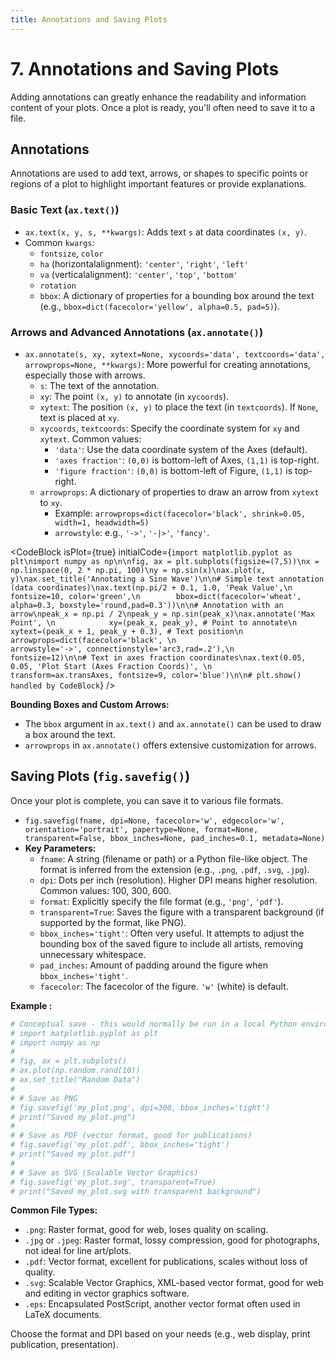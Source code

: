 ```yaml
---
title: Annotations and Saving Plots
---
```


# 7. Annotations and Saving Plots

Adding annotations can greatly enhance the readability and information content of your plots. Once a plot is ready, you'll often need to save it to a file.

## Annotations
Annotations are used to add text, arrows, or shapes to specific points or regions of a plot to highlight important features or provide explanations.

### Basic Text (`ax.text()`)
-   `ax.text(x, y, s, **kwargs)`: Adds text `s` at data coordinates `(x, y)`.
-   Common `kwargs`:
    -   `fontsize`, `color`
    -   `ha` (horizontalalignment): `'center'`, `'right'`, `'left'`
    -   `va` (verticalalignment): `'center'`, `'top'`, `'bottom'`
    -   `rotation`
    -   `bbox`: A dictionary of properties for a bounding box around the text (e.g., `bbox=dict(facecolor='yellow', alpha=0.5, pad=5)`).

### Arrows and Advanced Annotations (`ax.annotate()`)
-   `ax.annotate(s, xy, xytext=None, xycoords='data', textcoords='data', arrowprops=None, **kwargs)`: More powerful for creating annotations, especially those with arrows.
    -   `s`: The text of the annotation.
    -   `xy`: The point `(x, y)` to annotate (in `xycoords`).
    -   `xytext`: The position `(x, y)` to place the text (in `textcoords`). If `None`, text is placed at `xy`.
    -   `xycoords`, `textcoords`: Specify the coordinate system for `xy` and `xytext`. Common values:
        -   `'data'`: Use the data coordinate system of the Axes (default).
        -   `'axes fraction'`: `(0,0)` is bottom-left of Axes, `(1,1)` is top-right.
        -   `'figure fraction'`: `(0,0)` is bottom-left of Figure, `(1,1)` is top-right.
    -   `arrowprops`: A dictionary of properties to draw an arrow from `xytext` to `xy`.
        -   Example: `arrowprops=dict(facecolor='black', shrink=0.05, width=1, headwidth=5)`
        -   `arrowstyle`: e.g., `'->'`, `'-|>'`, `'fancy'`.

<CodeBlock
  isPlot={true}
  initialCode={`import matplotlib.pyplot as plt\nimport numpy as np\n\nfig, ax = plt.subplots(figsize=(7,5))\nx = np.linspace(0, 2 * np.pi, 100)\ny = np.sin(x)\nax.plot(x, y)\nax.set_title('Annotating a Sine Wave')\n\n# Simple text annotation (data coordinates)\nax.text(np.pi/2 + 0.1, 1.0, 'Peak Value',\n        fontsize=10, color='green',\n        bbox=dict(facecolor='wheat', alpha=0.3, boxstyle='round,pad=0.3'))\n\n# Annotation with an arrow\npeak_x = np.pi / 2\npeak_y = np.sin(peak_x)\nax.annotate('Max Point', \n            xy=(peak_x, peak_y), # Point to annotate\n            xytext=(peak_x + 1, peak_y + 0.3), # Text position\n            arrowprops=dict(facecolor='black', \n                            arrowstyle='->', connectionstyle='arc3,rad=.2'),\n            fontsize=12)\n\n# Text in axes fraction coordinates\nax.text(0.05, 0.05, 'Plot Start (Axes Fraction Coords)', \n        transform=ax.transAxes, fontsize=9, color='blue')\n\n# plt.show() handled by CodeBlock`}
/>

**Bounding Boxes and Custom Arrows:**
-   The `bbox` argument in `ax.text()` and `ax.annotate()` can be used to draw a box around the text.
-   `arrowprops` in `ax.annotate()` offers extensive customization for arrows.

## Saving Plots (`fig.savefig()`)
Once your plot is complete, you can save it to various file formats.
-   `fig.savefig(fname, dpi=None, facecolor='w', edgecolor='w', orientation='portrait', papertype=None, format=None, transparent=False, bbox_inches=None, pad_inches=0.1, metadata=None)`
-   **Key Parameters:**
    -   `fname`: A string (filename or path) or a Python file-like object. The format is inferred from the extension (e.g., `.png`, `.pdf`, `.svg`, `.jpg`).
    -   `dpi`: Dots per inch (resolution). Higher DPI means higher resolution. Common values: 100, 300, 600.
    -   `format`: Explicitly specify the file format (e.g., `'png'`, `'pdf'`).
    -   `transparent=True`: Saves the figure with a transparent background (if supported by the format, like PNG).
    -   `bbox_inches='tight'`: Often very useful. It attempts to adjust the bounding box of the saved figure to include all artists, removing unnecessary whitespace.
    -   `pad_inches`: Amount of padding around the figure when `bbox_inches='tight'`.
    -   `facecolor`: The facecolor of the figure. `'w'` (white) is default.

**Example :**
```python
# Conceptual save - this would normally be run in a local Python environment
# import matplotlib.pyplot as plt
# import numpy as np
#
# fig, ax = plt.subplots()
# ax.plot(np.random.rand(10))
# ax.set_title("Random Data")
#
# # Save as PNG
# fig.savefig('my_plot.png', dpi=300, bbox_inches='tight')
# print("Saved my_plot.png")
#
# # Save as PDF (vector format, good for publications)
# fig.savefig('my_plot.pdf', bbox_inches='tight')
# print("Saved my_plot.pdf")
#
# # Save as SVG (Scalable Vector Graphics)
# fig.savefig('my_plot.svg', transparent=True)
# print("Saved my_plot.svg with transparent background")
```
**Common File Types:**
-   `.png`: Raster format, good for web, loses quality on scaling.
-   `.jpg` or `.jpeg`: Raster format, lossy compression, good for photographs, not ideal for line art/plots.
-   `.pdf`: Vector format, excellent for publications, scales without loss of quality.
-   `.svg`: Scalable Vector Graphics, XML-based vector format, good for web and editing in vector graphics software.
-   `.eps`: Encapsulated PostScript, another vector format often used in LaTeX documents.

Choose the format and DPI based on your needs (e.g., web display, print publication, presentation).
